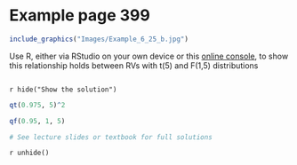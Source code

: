 # Example page 399 {-}

```r
include_graphics("Images/Example_6_25_b.jpg")
```

Use R, either via RStudio on your own device or this [online console](https://www.mycompiler.io/new/r), to show this relationship holds between RVs with  t(5) and F(1,5) distributions



```r


```


`r hide("Show the solution")`
```r
qt(0.975, 5)^2

qf(0.95, 1, 5)

# See lecture slides or textbook for full solutions

```
`r unhide()`
